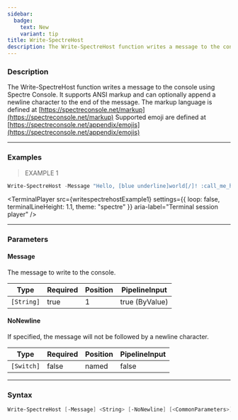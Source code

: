 ```yaml
---
sidebar:
  badge:
    text: New
    variant: tip
title: Write-SpectreHost
description: The Write-SpectreHost function writes a message to the console using Spectre Console. It supports ANSI markup and can optionally append a newline character to the end of the message.
---
```









### Description

The Write-SpectreHost function writes a message to the console using Spectre Console. It supports ANSI markup and can optionally append a newline character to the end of the message.
The markup language is defined at [https://spectreconsole.net/markup](https://spectreconsole.net/markup)
Supported emoji are defined at [https://spectreconsole.net/appendix/emojis](https://spectreconsole.net/appendix/emojis)



---


### Examples
> EXAMPLE 1

```powershell
Write-SpectreHost -Message "Hello, [blue underline]world[/]! :call_me_hand:"
```
<TerminalPlayer
    src={writespectrehostExample1}
    settings={{
        loop: false,
        terminalLineHeight: 1.1,
        theme: "spectre"
    }}
    aria-label="Terminal session player"
/>


---


### Parameters
#### **Message**

The message to write to the console.






|Type      |Required|Position|PipelineInput |
|----------|--------|--------|--------------|
|`[String]`|true    |1       |true (ByValue)|



#### **NoNewline**

If specified, the message will not be followed by a newline character.






|Type      |Required|Position|PipelineInput|
|----------|--------|--------|-------------|
|`[Switch]`|false   |named   |false        |





---


### Syntax
```powershell
Write-SpectreHost [-Message] <String> [-NoNewline] [<CommonParameters>]
```
